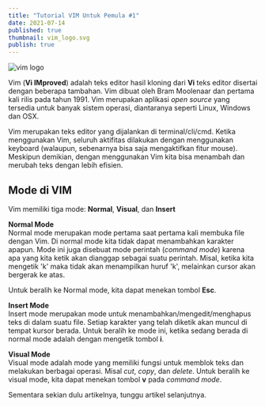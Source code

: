 ```yaml
---
title: "Tutorial VIM Untuk Pemula #1"
date: 2021-07-14
published: true
thumbnail: vim_logo.svg
publish: true
---
```


![vim logo](vim_logo2.png)

Vim (**Vi IMproved**) adalah teks editor hasil kloning dari **Vi** teks editor disertai dengan beberapa tambahan. 
Vim dibuat oleh Bram Moolenaar dan pertama kali rilis pada tahun 1991. 
Vim merupakan aplikasi _open source_ yang tersedia untuk banyak sistem operasi, diantaranya seperti Linux, Windows dan OSX.  

Vim merupakan teks editor yang dijalankan di terminal/cli/cmd. Ketika menggunakan Vim, seluruh aktifitas dilakukan dengan menggunakan keyboard 
(walaupun, sebenarnya bisa saja mengaktifkan fitur mouse). Meskipun demikian, dengan menggunakan Vim kita bisa menambah dan merubah teks dengan lebih efisien.

## Mode di VIM
Vim memiliki tiga mode: **Normal**, **Visual**, dan **Insert** 

**Normal Mode**  
Normal mode merupakan mode pertama saat pertama kali membuka file dengan Vim. Di normal mode kita tidak dapat menambahkan karakter apapun. 
Mode ini juga disebuat mode perintah (_command mode_) karena apa yang kita ketik akan dianggap sebagai suatu perintah. 
Misal, ketika kita mengetik 'k' maka tidak akan menampilkan huruf 'k', melainkan cursor akan bergerak ke atas. 

Untuk beralih ke Normal mode, kita dapat menekan tombol **Esc**.

**Insert Mode**  
Insert mode merupakan mode untuk menambahkan/mengedit/menghapus teks di dalam suatu file. 
Setiap karakter yang telah diketik akan muncul di tempat kursor berada. 
Untuk beralih ke mode ini, ketika sedang berada di normal mode adalah dengan mengetik tombol **i**.

**Visual Mode**  
Visual mode adalah mode yang memiliki fungsi untuk memblok teks dan melakukan berbagai operasi. 
Misal _cut_, _copy_, dan _delete_. Untuk beralih ke visual mode, kita dapat menekan tombol **v** pada _command mode_.

Sementara sekian dulu artikelnya, tunggu artikel selanjutnya.
